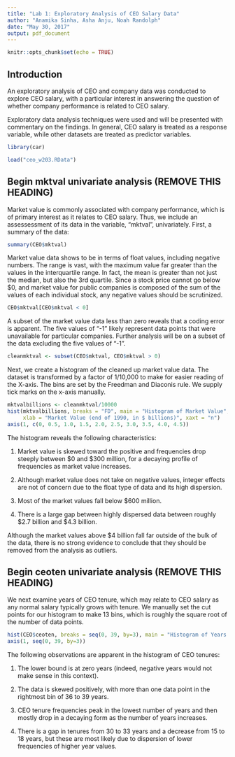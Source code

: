 ```yaml
---
title: "Lab 1: Exploratory Analysis of CEO Salary Data"
author: "Anamika Sinha, Asha Anju, Noah Randolph"
date: "May 30, 2017"
output: pdf_document
---
```


```r
knitr::opts_chunk$set(echo = TRUE)
```

## Introduction

An exploratory analysis of CEO and company data was conducted to explore CEO salary, with a particular interest in answering the question of whether company performance is related to CEO salary.

Exploratory data analysis techniques were used and will be presented with commentary on the findings. In general, CEO salary is treated as a response variable, while other datasets are treated as predictor variables.

```r
library(car)
```

```r
load("ceo_w203.RData")
```

## Begin mktval univariate analysis (REMOVE THIS HEADING)
Market value is commonly associated with company performance, which is of primary interest as it relates to CEO salary. Thus, we include an assessessment of its data in the variable, "mktval", univariately. First, a summary of the data: 

```r
summary(CEO$mktval)
```

Market value data shows to be in terms of float values, including negative numbers. The range is vast, with the maximum value far greater than the values in the interquartile range. In fact, the mean is greater than not just the median, but also the 3rd quartile. Since a stock price cannot go below $0, and market value for public companies is composed of the sum of the values of each individual stock, any negative values should be scrutinized.

```r
CEO$mktval[CEO$mktval < 0]
```

A subset of the market value data less than zero reveals that a coding error is apparent. The five values of "-1" likely represent data points that were unavailable for particular companies. Further analysis will be on a subset of the data excluding the five values of "-1".

```r
cleanmktval <- subset(CEO$mktval, CEO$mktval > 0)
```

Next, we create a histogram of the cleaned up market value data. The dataset is transformed by a factor of 1/10,000 to make for easier reading of the X-axis. The bins are set by the Freedman and Diaconis rule. We supply tick marks on the x-axis manually.
 
```r
mktvalbillions <- cleanmktval/10000
hist(mktvalbillions, breaks = "FD", main = "Histogram of Market Value",
     xlab = "Market Value (end of 1990, in $ billions)", xaxt = "n")
axis(1, c(0, 0.5, 1.0, 1.5, 2.0, 2.5, 3.0, 3.5, 4.0, 4.5))
```

The histogram reveals the following characteristics:

1. Market value is skewed toward the positive and frequencies drop steeply between $0 and $300 million, for a decaying profile of frequencies as market value increases.

2. Although market value does not take on negative values, integer effects are not of concern due to the float type of data and its high dispersion.

3. Most of the market values fall below $600 million.

4. There is a large gap between highly dispersed data between roughly $2.7 billion and $4.3 billion.

Although the market values above $4 billion fall far outside of the bulk of the data, there is no strong evidence to conclude that they should be removed from the analysis as outliers.

## Begin ceoten univariate analysis (REMOVE THIS HEADING)

We next examine years of CEO tenure, which may relate to CEO salary as any normal salary typically grows with tenure. We manually set the cut points for our histogram to make 13 bins, which is roughly the square root of the number of data points.

```r
hist(CEO$ceoten, breaks = seq(0, 39, by=3), main = "Histogram of Years as CEO", xlab = "Years as CEO with Current Company", xaxt = "n")
axis(1, seq(0, 39, by=3))
```
The following observations are apparent in the histogram of CEO tenures:

1. The lower bound is at zero years (indeed, negative years would not make sense in this context).

2. The data is skewed positively, with more than one data point in the rightmost bin of 36 to 39 years.

3. CEO tenure frequencies peak in the lowest number of years and then mostly drop in a decaying form as the number of years increases.

4. There is a gap in tenures from 30 to 33 years and a decrease from 15 to 18 years, but these are most likely due to dispersion of lower frequencies of higher year values.


